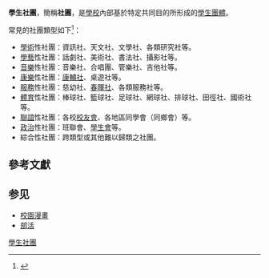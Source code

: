 {{about|學生社團|各種其他團體|社團}}
{{NOT|學生會}}
{{Globalize|area=臺灣及所屬地區}}
'''學生社團'''，簡稱'''社團'''，是[[學校|學校]]內部基於特定共同目的所形成的[[學生|學生]][[團體|團體]]。

常見的社團類型如下<ref>{{Cite web |url=http://activity.osa.ntu.edu.tw/Club |title=《社團大觀園》，國立臺灣大學課外活動組 |accessdate=2013-08-31 |archive-date=2017-02-24 |archive-url=https://web.archive.org/web/20170224013500/http://activity.osa.ntu.edu.tw/Club |dead-url=no }}</ref>：
* [[學術|學術]]性社團：資訊社、天文社、文學社、各類研究社等。
* [[學藝|學藝]]性社團：話劇社、美術社、書法社、攝影社等。
* [[音樂|音樂]]性社團：音樂社、合唱團、管樂社、吉他社等。
* [[康樂|康樂]]性社團：[[康輔社|康輔社]]、桌遊社等。
* [[服務|服務]]性社團：慈幼社、[[春暉社|春暉社]]、各類服務社等。
* [[體育|體育]]性社團：棒球社、籃球社、足球社、網球社、排球社、田徑社、國術社等。
* [[聯誼|聯誼]]性社團：各校[[校友會|校友會]]、各地區同學會（同鄉會）等。
* [[政治|政治]]性社團：班聯會、[[學生會|學生會]]等。
* 綜合性社團：跨類型或其他難以歸類之社團。

==參考文獻==
{{reflist}}

== 参见 ==
*[[校園漫畫|校園漫畫]]
*[[部活|部活]]

[[Category:學生社團|]]